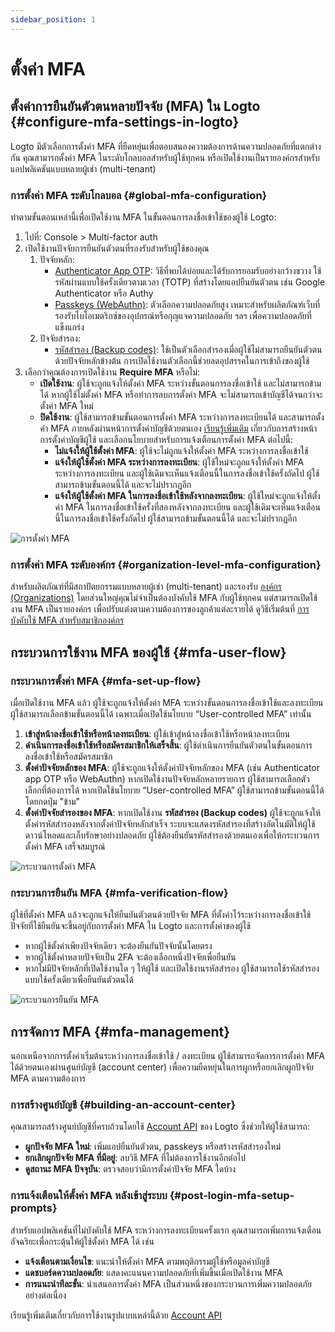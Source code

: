 ```yaml
---
sidebar_position: 1
---
```


# ตั้งค่า MFA

## ตั้งค่าการยืนยันตัวตนหลายปัจจัย (MFA) ใน Logto \{#configure-mfa-settings-in-logto}

Logto มีตัวเลือกการตั้งค่า MFA ที่ยืดหยุ่นเพื่อตอบสนองความต้องการด้านความปลอดภัยที่แตกต่างกัน คุณสามารถตั้งค่า MFA ในระดับโกลบอลสำหรับผู้ใช้ทุกคน หรือเปิดใช้งานเป็นรายองค์กรสำหรับแอปพลิเคชันแบบหลายผู้เช่า (multi-tenant)

### การตั้งค่า MFA ระดับโกลบอล \{#global-mfa-configuration}

ทำตามขั้นตอนเหล่านี้เพื่อเปิดใช้งาน MFA ในขั้นตอนการลงชื่อเข้าใช้ของผู้ใช้ Logto:

1. ไปที่: <CloudLink to="/mfa">Console > Multi-factor auth</CloudLink>
2. เปิดใช้งานปัจจัยการยืนยันตัวตนที่รองรับสำหรับผู้ใช้ของคุณ
   1. ปัจจัยหลัก:
      - [Authenticator App OTP](/end-user-flows/mfa/authenticator-app-otp): วิธีที่พบได้บ่อยและได้รับการยอมรับอย่างกว้างขวาง ใช้รหัสผ่านแบบใช้ครั้งเดียวตามเวลา (TOTP) ที่สร้างโดยแอปยืนยันตัวตน เช่น Google Authenticator หรือ Authy
      - [Passkeys (WebAuthn)](/end-user-flows/mfa/webauthn): ตัวเลือกความปลอดภัยสูง เหมาะสำหรับผลิตภัณฑ์เว็บที่รองรับไบโอเมตริกซ์ของอุปกรณ์หรือกุญแจความปลอดภัย ฯลฯ เพื่อความปลอดภัยที่แข็งแกร่ง
   2. ปัจจัยสำรอง:
      - [รหัสสำรอง (Backup codes)](/end-user-flows/mfa/backup-codes): ใช้เป็นตัวเลือกสำรองเมื่อผู้ใช้ไม่สามารถยืนยันตัวตนด้วยปัจจัยหลักข้างต้น การเปิดใช้งานตัวเลือกนี้ช่วยลดอุปสรรคในการเข้าถึงของผู้ใช้
3. เลือกว่าคุณต้องการเปิดใช้งาน **Require MFA** หรือไม่:
   - **เปิดใช้งาน**: ผู้ใช้จะถูกแจ้งให้ตั้งค่า MFA ระหว่างขั้นตอนการลงชื่อเข้าใช้ และไม่สามารถข้ามได้ หากผู้ใช้ไม่ตั้งค่า MFA หรือทำการลบการตั้งค่า MFA จะไม่สามารถเข้าบัญชีได้จนกว่าจะตั้งค่า MFA ใหม่
   - **ปิดใช้งาน**: ผู้ใช้สามารถข้ามขั้นตอนการตั้งค่า MFA ระหว่างการลงทะเบียนได้ และสามารถตั้งค่า MFA ภายหลังผ่านหน้าการตั้งค่าบัญชีด้วยตนเอง [เรียนรู้เพิ่มเติม](/end-user-flows/account-settings/) เกี่ยวกับการสร้างหน้าการตั้งค่าบัญชีผู้ใช้ และเลือกนโยบายสำหรับการแจ้งเตือนการตั้งค่า MFA ต่อไปนี้:
     - **ไม่แจ้งให้ผู้ใช้ตั้งค่า MFA**: ผู้ใช้จะไม่ถูกแจ้งให้ตั้งค่า MFA ระหว่างการลงชื่อเข้าใช้
     - **แจ้งให้ผู้ใช้ตั้งค่า MFA ระหว่างการลงทะเบียน**: ผู้ใช้ใหม่จะถูกแจ้งให้ตั้งค่า MFA ระหว่างการลงทะเบียน และผู้ใช้เดิมจะเห็นแจ้งเตือนนี้ในการลงชื่อเข้าใช้ครั้งถัดไป ผู้ใช้สามารถข้ามขั้นตอนนี้ได้ และจะไม่ปรากฏอีก
     - **แจ้งให้ผู้ใช้ตั้งค่า MFA ในการลงชื่อเข้าใช้หลังจากลงทะเบียน**: ผู้ใช้ใหม่จะถูกแจ้งให้ตั้งค่า MFA ในการลงชื่อเข้าใช้ครั้งที่สองหลังจากลงทะเบียน และผู้ใช้เดิมจะเห็นแจ้งเตือนนี้ในการลงชื่อเข้าใช้ครั้งถัดไป ผู้ใช้สามารถข้ามขั้นตอนนี้ได้ และจะไม่ปรากฏอีก

<img src="/img/assets/configure-mfa.png" alt="การตั้งค่า MFA" />

### การตั้งค่า MFA ระดับองค์กร \{#organization-level-mfa-configuration}

สำหรับผลิตภัณฑ์ที่มีสถาปัตยกรรมแบบหลายผู้เช่า (multi-tenant) และรองรับ [องค์กร (Organizations)](/organizations) โดยส่วนใหญ่คุณไม่จำเป็นต้องบังคับใช้ MFA กับผู้ใช้ทุกคน แต่สามารถเปิดใช้งาน MFA เป็นรายองค์กร เพื่อปรับแต่งตามความต้องการของลูกค้าแต่ละรายได้ ดูวิธีเริ่มต้นที่ [การบังคับใช้ MFA สำหรับสมาชิกองค์กร](/organizations/organization-management#require-mfa-for-organization-members)

## กระบวนการใช้งาน MFA ของผู้ใช้ \{#mfa-user-flow}

### กระบวนการตั้งค่า MFA \{#mfa-set-up-flow}

เมื่อเปิดใช้งาน MFA แล้ว ผู้ใช้จะถูกแจ้งให้ตั้งค่า MFA ระหว่างขั้นตอนการลงชื่อเข้าใช้และลงทะเบียน ผู้ใช้สามารถเลือกข้ามขั้นตอนนี้ได้ เฉพาะเมื่อเปิดใช้นโยบาย “User-controlled MFA” เท่านั้น

1. **เข้าสู่หน้าลงชื่อเข้าใช้หรือหน้าลงทะเบียน**: ผู้ใช้เข้าสู่หน้าลงชื่อเข้าใช้หรือหน้าลงทะเบียน
2. **ดำเนินการลงชื่อเข้าใช้หรือสมัครสมาชิกให้เสร็จสิ้น**: ผู้ใช้ดำเนินการยืนยันตัวตนในขั้นตอนการลงชื่อเข้าใช้หรือสมัครสมาชิก
3. **ตั้งค่าปัจจัยหลักของ MFA**: ผู้ใช้จะถูกแจ้งให้ตั้งค่าปัจจัยหลักของ MFA (เช่น Authenticator app OTP หรือ WebAuthn) หากเปิดใช้งานปัจจัยหลักหลายรายการ ผู้ใช้สามารถเลือกตัวเลือกที่ต้องการได้ หากเปิดใช้นโยบาย “User-controlled MFA” ผู้ใช้สามารถข้ามขั้นตอนนี้ได้โดยกดปุ่ม "ข้าม"
4. **ตั้งค่าปัจจัยสำรองของ MFA**: หากเปิดใช้งาน **รหัสสำรอง (Backup codes)** ผู้ใช้จะถูกแจ้งให้ตั้งค่ารหัสสำรองหลังจากตั้งค่าปัจจัยหลักสำเร็จ ระบบจะแสดงรหัสสำรองที่สร้างอัตโนมัติให้ผู้ใช้ดาวน์โหลดและเก็บรักษาอย่างปลอดภัย ผู้ใช้ต้องยืนยันรหัสสำรองด้วยตนเองเพื่อให้กระบวนการตั้งค่า MFA เสร็จสมบูรณ์

<img src="/img/assets/link-mfa.png" alt="กระบวนการตั้งค่า MFA" />

### กระบวนการยืนยัน MFA \{#mfa-verification-flow}

ผู้ใช้ที่ตั้งค่า MFA แล้วจะถูกแจ้งให้ยืนยันตัวตนด้วยปัจจัย MFA ที่ตั้งค่าไว้ระหว่างการลงชื่อเข้าใช้ ปัจจัยที่ใช้ยืนยันจะขึ้นอยู่กับการตั้งค่า MFA ใน Logto และการตั้งค่าของผู้ใช้

- หากผู้ใช้ตั้งค่าเพียงปัจจัยเดียว จะต้องยืนยันปัจจัยนั้นโดยตรง
- หากผู้ใช้ตั้งค่าหลายปัจจัยเป็น 2FA จะต้องเลือกหนึ่งปัจจัยเพื่อยืนยัน
- หากไม่มีปัจจัยหลักที่เปิดใช้งานใด ๆ ให้ผู้ใช้ และเปิดใช้งานรหัสสำรอง ผู้ใช้สามารถใช้รหัสสำรองแบบใช้ครั้งเดียวเพื่อยืนยันตัวตนได้

<img src="/img/assets/verify-mfa.png" alt="กระบวนการยืนยัน MFA" />

## การจัดการ MFA \{#mfa-management}

นอกเหนือจากการตั้งค่าเริ่มต้นระหว่างการลงชื่อเข้าใช้ / ลงทะเบียน ผู้ใช้สามารถจัดการการตั้งค่า MFA ได้ด้วยตนเองผ่านศูนย์บัญชี (account center) เพื่อความยืดหยุ่นในการผูกหรือยกเลิกผูกปัจจัย MFA ตามความต้องการ

### การสร้างศูนย์บัญชี \{#building-an-account-center}

คุณสามารถสร้างศูนย์บัญชีที่ครบถ้วนโดยใช้ [Account API](/end-user-flows/account-settings/by-account-api) ของ Logto ซึ่งช่วยให้ผู้ใช้สามารถ:

- **ผูกปัจจัย MFA ใหม่**: เพิ่มแอปยืนยันตัวตน, passkeys หรือสร้างรหัสสำรองใหม่
- **ยกเลิกผูกปัจจัย MFA ที่มีอยู่**: ลบวิธี MFA ที่ไม่ต้องการใช้งานอีกต่อไป
- **ดูสถานะ MFA ปัจจุบัน**: ตรวจสอบว่ามีการตั้งค่าปัจจัย MFA ใดบ้าง

### การแจ้งเตือนให้ตั้งค่า MFA หลังเข้าสู่ระบบ \{#post-login-mfa-setup-prompts}

สำหรับแอปพลิเคชันที่ไม่บังคับใช้ MFA ระหว่างการลงทะเบียนครั้งแรก คุณสามารถเพิ่มการแจ้งเตือนอัจฉริยะเพื่อกระตุ้นให้ผู้ใช้ตั้งค่า MFA ได้ เช่น

- **แจ้งเตือนตามเงื่อนไข**: แนะนำให้ตั้งค่า MFA ตามพฤติกรรมผู้ใช้หรือมูลค่าบัญชี
- **แดชบอร์ดความปลอดภัย**: แสดงคะแนนความปลอดภัยที่เพิ่มขึ้นเมื่อเปิดใช้งาน MFA
- **การแนะนำทีละขั้น**: นำเสนอการตั้งค่า MFA เป็นส่วนหนึ่งของกระบวนการเพิ่มความปลอดภัยอย่างต่อเนื่อง

เรียนรู้เพิ่มเติมเกี่ยวกับการใช้งานรูปแบบเหล่านี้ด้วย [Account API](/end-user-flows/account-settings/by-account-api)

